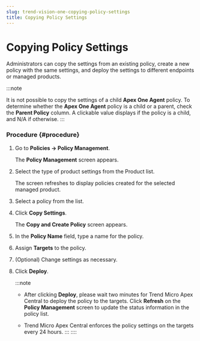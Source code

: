 ```yaml
---
slug: trend-vision-one-copying-policy-settings
title: Copying Policy Settings
---
```

# Copying Policy Settings

Administrators can copy the settings from an existing policy, create a new policy with the same settings, and deploy the settings to different endpoints or managed products.

:::note

It is not possible to copy the settings of a child **Apex One Agent** policy. To determine whether the **Apex One Agent** policy is a child or a parent, check the **Parent Policy** column. A clickable value displays if the policy is a child, and N/A if otherwise.
:::

### Procedure {#procedure}

1.  Go to **Policies → Policy Management**.

    The **Policy Management** screen appears.

2.  Select the type of product settings from the Product list.

    The screen refreshes to display policies created for the selected managed product.

3.  Select a policy from the list.

4.  Click **Copy Settings**.

    The **Copy and Create Policy** screen appears.

5.  In the **Policy Name** field, type a name for the policy.

6.  Assign **Targets** to the policy.

7.  (Optional) Change settings as necessary.

8.  Click **Deploy**.

    :::note

    - After clicking **Deploy**, please wait two minutes for Trend Micro Apex Central to deploy the policy to the targets. Click **Refresh** on the **Policy Management** screen to update the status information in the policy list.

    - Trend Micro Apex Central enforces the policy settings on the targets every 24 hours.
    :::
::::
